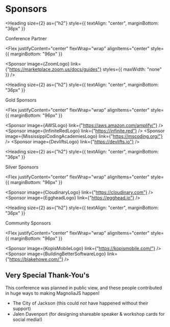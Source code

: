 
<Card>

# Sponsors

<Heading
  size={2}
  as={"h2"}
  style={{ textAlign: "center", marginBottom: "36px" }}
>
  Conference Partner
</Heading>

<Flex
  justifyContent="center"
  flexWrap="wrap"
  alignItems="center"
  style={{ marginBottom: "96px" }}
>
  <Sponsor
    image={ZoomLogo}
    link={"https://marketplace.zoom.us/docs/guides"}
    styles={{ maxWidth: "none" }}
  />
</Flex>

<Heading
  size={2}
  as={"h2"}
  style={{ textAlign: "center", marginBottom: "36px" }}
>
  Gold Sponsors
</Heading>

<Flex
  justifyContent="center"
  flexWrap="wrap"
  alignItems="center"
  style={{ marginBottom: "96px" }}
>
  <Sponsor
    image={AWSLogo}
    link={"https://aws.amazon.com/amplify/"}
  />
  <Sponsor
    image={InfiniteRedLogo}
    link={"https://infinite.red"}
  />
  <Sponsor
    image={MississippiCodingAcademiesLogo}
    link={"https://mscoding.org/"}
  />
  <Sponsor image={DevliftsLogo} link={"https://devlifts.io"} />
</Flex>

<Heading
  size={2}
  as={"h2"}
  style={{ textAlign: "center", marginBottom: "36px" }}
>
  Silver Sponsors
</Heading>

<Flex
  justifyContent="center"
  flexWrap="wrap"
  alignItems="center"
  style={{ marginBottom: "96px" }}
>
  <Sponsor
    image={CloudinaryLogo}
    link={"https://cloudinary.com"}
  />
  <Sponsor
    image={EggheadLogo}
    link={"https://egghead.io"}
  />
</Flex>

<Heading
  size={2}
  as={"h2"}
  style={{ textAlign: "center", marginBottom: "36px" }}
>
  Community Sponsors
</Heading>

<Flex
  justifyContent="center"
  flexWrap="wrap"
  alignItems="center"
  style={{ marginBottom: "96px" }}
>
  <Sponsor image={KopisMobileLogo} link={"https://kopismobile.com/"} />
  <Sponsor image={BuildingBetterSoftwareLogo} link={"https://blakehowe.com/"} />
</Flex>

## Very Special Thank-You's

This conference was planned in public view, and these people contributed in huge ways to making MagnoliaJS happen!

- The City of Jackson (this could _not_ have happened without their support)
- Jalen Davenport (for designing shareable speaker &amp; workshop cards for social media!)

</Card>
